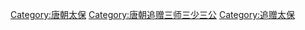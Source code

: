 [[Category:唐朝太保|Category:唐朝太保]]
[[Category:唐朝追赠三师三少三公|Category:唐朝追赠三师三少三公]]
[[Category:追赠太保|Category:追赠太保]]